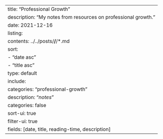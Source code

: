 ---
title: "Professional Growth"
description: "My notes from resources on professional growth."
date: 2021-12-16
listing:
  contents: ../../posts/**/**/*.md
  sort: 
      - "date asc"
      - "title asc"
  type: default
  include: 
    categories: "professional-growth"
    description: "*notes*"
  categories: false
  sort-ui: true
  filter-ui: true
  fields: [date, title, reading-time, description]
---